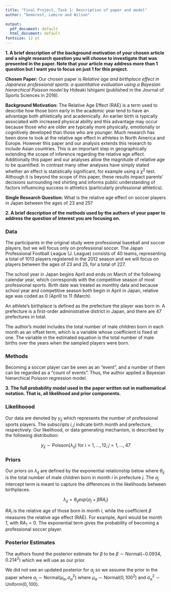 ```yaml
---
title: "Final Project, Task 1: Description of paper and model"
author: "Demorest, Lemire and Wilson"

output:
  pdf_document: default
  html_document: default
fontsize: 12 pt
---
```


<!-- By the end of the day 11/12/21, please submit a copy of the pdf of the paper your group will be using for the final project to the _project-assignmnet1_ dropbox. Additionally, please submit a single document for your group that addresses the following:  -->

__1. A brief description of the background motivation of your chosen article and a _single_ research question you will choose to investigate that was presented in the paper. Note that your article may address more than 1 question but I want you to focus on just 1 for this project.__

__Chosen Paper:__ Our chosen paper is *Relative age and birthplace effect in Japanese professional sports: a quantitative evaluation using a Bayesian hierarchical Poisson model* by Hideaki Ishigami (published in the Journal of Sports Sciences in 2016).

__Background Motivation:__ The Relative Age Effect (RAE) is a term used to describe how those born early in the academic year tend to have an advantage both athletically and academically. An earlier birth is typically associated with increased physical ability and this advantage may occur because those who are older are typically more physically, emotionally or cognitively developed than those who are younger. Much research has been done to look at the relative age effect in athletes in North America and Europe. However this paper and our analysis extends this research to include Asian countries. This is an important step in geographically extending the scope of inference regarding the relative age effect. Additionally this paper and our analyses allow the magnitude of relative age to be quantified. In contrast many other analyses have simply stated whether an effect is statistically significant, for example using a $\chi^2$ test. Although it is beyond the scope of this paper, these results impact parents' decisions surrounding red shirting and informs public understanding of factors influencing success in athletics (particularly professional athletics). 

<!-- could also add how this work quantifies the impact rather than just noticing it. they highlight that in the intro too -->

<!-- also it's kind of funnt i'm saying the purpose of our study is to look at the effect in asian countries because we're simulating our data not actually using their data haha
-->
__Single Research Question:__ What is the relative age effect on soccer players in Japan between the ages of 23 and 25?

__2. A brief description of the methods used by the authors of your paper to address the question of interest you are focusing on.__

### Data

The participants in the original study were professional baseball and soccer players, but we will focus only on professional soccer. The Japan Professional Football League (J. League) consists of 40 teams, representing a total of 1013 players registered in the 2012 season and we will focus on players between the ages of 23 and 25, for a total of 227. 

The school year in Japan begins April and ends on March of the following calendar year, which corresponds with the competitive season of most professional sports. Birth date was treated as monthly data and because school year and competitive season both begin in April in Japan, relative age was coded as 0 (April) to 11 (March).

An athlete's birthplace is defined as the prefecture the player was born in. A prefecture is a first-order administrative district in Japan, and there are 47 prefectures in total.

The author's model includes the total number of male children born in each month as an offset term, which is a variable whose coefficient is fixed at one. The variable in the estimated equation is the total number of male births over the years when the sampled players were born.

### Methods

Becoming a soccer player can be seen as an “event”, and a number of them can be regarded as
a “count of events”. Thus, the author applied a Bayesian hierarchical Poisson regression model.


__3. The full probability model used in the paper written out in mathematical notation. That is, all likelihood and prior components.__

### Likelihoood
Our data are denoted by $y_{ij}$ which represents the number of professional sports players. The subscripts $i,j$ indicate birth month and prefecture, respectively. Our likelihood, or data generating mechanism, is described by the following distribution:

$$y_{ij} \sim \text{Poisson}(\lambda_{ij}) \text{   for   } i=1,\dots,12; j= 1, \dots, 47$$
  <!-- note: If we're only doing soccer I think we only need i, because j is location (for population and weather) and k is for sport... whops nevermind. i'm going back in our convo and seeing that we decided we'll include all three covariates.... we can always change later I'm sure - if we need to -->
  
### Priors
<!-- do we pluralize priors because we have multiple params or singular if it's a vector? -->
Our priors on $\lambda_{ij}$ are defined by the exponential relationship below where $\theta_{ij}$ is the total number of male children born in month $i$ in prefecture $j$. The $a_j$ intercept term is meant to capture the differences in the likelihoods between birthplaces.

$$\lambda_{ij} = \theta_{ij}exp \Bigg \{a_j +\beta RA_i \Bigg \}$$
 
$RA_i$ is the relative age of those born in month $i$, while the coefficient $\beta$ measures the relative age effect (RAE). For example, April would be month 1, with $RA_1 = 0$. The exponential term gives the probability of becoming a professional soccer player. 

### Posterior Estimates
The authors found the posterior estimate for $\beta$ to be $\beta \sim \text{Normal}(-0.0934, 0.214^2)$ which we will use as our prior. 

We did not see an updated posterior for $a_j$ so we assume the prior in the paper where 
$a_j \sim \text{Normal}(\mu_a, \sigma^2_a)$ where $\mu_a \sim \text{Normal}(0,100^2)$ and $\sigma^2_a \sim \text{Uniform}(0,100)$. 

<!-- # Introduction  -->

<!-- The Relative Age Effect (RAE) is a term used to describe how those born early in the academic year tend to have an advantage both athletically and academically. An earlier birth is typically associated with increased physical ability and this advantage may occur because those who are older are typically more physically, emotionally or cognitively developed than those who are younger. Additionally, individuals born earlier in the year may be more likely to persevere in sports since they are able to actively dominate in physical activities and key performance measures. This suggests that as time goes on, those who are less mature drop out of sports as they are not as successful, motivated, or fulfilled by the experience in their younger years of competition, contributing further to their underperformance. -->

<!-- In the paper *Relative age and birthplace effect in Japanese professional sports: a quantitative evaluation using a Bayesian hierarchical Poisson model*, Hideaki Ishigami explores the effect sizes of the relative age and birthplace of becoming a professional athlete for two of the most popular sports in Japan, soccer and baseball. Previous studies suggest that where an athlete was born and developed is another important factor for determining the likelihood of becoming an elite athlete. In Japan, for example, "northern areas may receive, on average, over 100 snow days per year, whereas in the southern areas there are few to no snow days" [@RAE]. As soccer and baseball are not typically played in snow, an athlete's birthplace may have an effect on their athletic development. -->


<!-- # Code Appendix -->


<!-- # References -->


